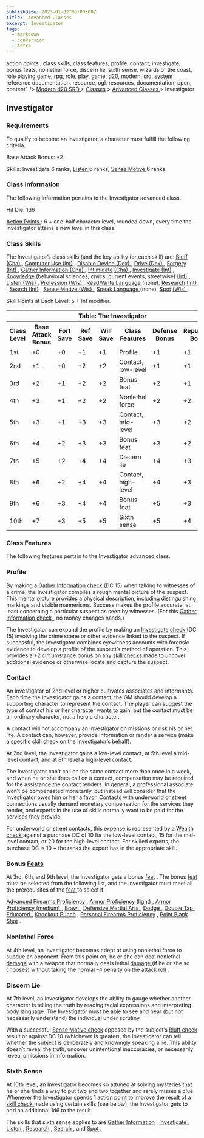 ```yaml
---
publishDate: 2023-01-02T00:00:00Z
title:  Advanced Classes 
excerpt: Investigator
tags:
  - markdown
  - conversion
  - Astro
---
```


action points , class skills, class features, profile, contact, investigate,
bonus feats, nonlethal force, discern lie, sixth sense, wizards of the coast,
role playing game, rpg, role, play, game, d20, modern, srd, system reference
documentation, resource, ogl, resources, documentation, open, content" /> [ Modern d20 SRD ](/#modernD20) > [ Classes](modern-d20-srd-classes-index) > [ Advanced Classes ](modern-d20-srd-classes-advanced-index) > Investigator

##  Investigator

###  Requirements

To qualify to become an Investigator, a character must fulfill the following
criteria.

Base Attack Bonus: +2.

Skills: Investigate 6 ranks, [ Listen ](modern-d20-srd-skills-listen) 6 ranks,
[ Sense Motive ](modern-d20-srd-skills-sense-motive) 6 ranks.

###  Class Information

The following information pertains to the Investigator advanced class.

Hit Die: 1d6

[ Action Points ](modern-d20-srd-basics-action-points) : 6 + one-half
character level, rounded down, every time the Investigator attains a new level
in this class.

###  Class Skills

The Investigator’s class skills (and the key ability for each skill) are: [Bluff ](modern-d20-srd-skills-bluff) [ (Cha) ](modern-d20-srd-basics-ability-scores) , [ Computer Use ](modern-d20-srd-skills-computer-use) [ (Int)](modern-d20-srd-basics-ability-scores) , [ Disable Device ](modern-d20-srd-skills-disable-device) [ (Dex) ](modern-d20-srd-basics-ability-scores) , [Drive ](modern-d20-srd-skills-drive) [ (Dex) ](modern-d20-srd-basics-ability-scores) , [ Forgery ](modern-d20-srd-skills-forgery) [ (Int) ](modern-d20-srd-basics-ability-scores) , [ Gather Information ](modern-d20-srd-skills-gather-information) [ (Cha) ](modern-d20-srd-basics-ability-scores) , [ Intimidate](modern-d20-srd-skills-intimidate) [ (Cha) ](modern-d20-srd-basics-ability-scores) , [ Investigate ](modern-d20-srd-skills-investigate) [ (Int)](modern-d20-srd-basics-ability-scores) , [ Knowledge ](modern-d20-srd-skills-knowledge) (behavioral sciences, civics, current events, streetwise) [ (Int)](modern-d20-srd-basics-ability-scores) , [ Listen ](modern-d20-srd-skills-listen) [ (Wis) ](modern-d20-srd-basics-ability-scores) , [ Profession](modern-d20-srd-skills-profession) [ (Wis) ](modern-d20-srd-basics-ability-scores) , [ Read/Write Language ](modern-d20-srd-skills-read-write-language)
(none), [ Research ](modern-d20-srd-skills-research) [ (Int) ](modern-d20-srd-basics-ability-scores) , [ Search ](modern-d20-srd-skills-search) [ (Int)](modern-d20-srd-basics-ability-scores) , [ Sense Motive ](modern-d20-srd-skills-sense-motive) [ (Wis) ](modern-d20-srd-basics-ability-scores) , [ Speak Language ](modern-d20-srd-skills-speak-language) (none), [ Spot](modern-d20-srd-skills-spot) [ (Wis) ](modern-d20-srd-basics-ability-scores)
.

Skill Points at Each Level: 5 + Int modifier.


<table> <th colspan="8"> Table: The Investigator </th> <tr> <th> Class Level </th> <th> Base Attack Bonus </th> <th> Fort Save </th> <th> Ref Save </th> <th> Will Save </th> <th> Class Features </th> <th> Defense Bonus </th> <th> Reputation Bonus </th> </tr> <tr> <td> 1st </td> <td> +0 </td> <td> +0 </td> <td> +1 </td> <td> +1 </td> <td> Profile </td> <td> +1 </td> <td> +1 </td> </tr> <tr> <td> 2nd </td> <td> +1 </td> <td> +0 </td> <td> +2 </td> <td> +2 </td> <td> Contact, low-level </td> <td> +1 </td> <td> +1 </td> </tr> <tr> <td> 3rd </td> <td> +2 </td> <td> +1 </td> <td> +2 </td> <td> +2 </td> <td> Bonus feat </td> <td> +2 </td> <td> +1 </td> </tr> <tr> <td> 4th </td> <td> +3 </td> <td> +1 </td> <td> +2 </td> <td> +2 </td> <td> Nonlethal force </td> <td> +2 </td> <td> +2 </td> </tr> <tr> <td> 5th </td> <td> +3 </td> <td> +1 </td> <td> +3 </td> <td> +3 </td> <td> Contact, mid-level </td> <td> +3 </td> <td> +2 </td> </tr> <tr> <td> 6th </td> <td> +4 </td> <td> +2 </td> <td> +3 </td> <td> +3 </td> <td> Bonus feat </td> <td> +3 </td> <td> +2 </td> </tr> <tr> <td> 7th </td> <td> +5 </td> <td> +2 </td> <td> +4 </td> <td> +4 </td> <td> Discern lie </td> <td> +4 </td> <td> +3 </td> </tr> <tr> <td> 8th </td> <td> +6 </td> <td> +2 </td> <td> +4 </td> <td> +4 </td> <td> Contact, high-level </td> <td> +4 </td> <td> +3 </td> </tr> <tr> <td> 9th </td> <td> +6 </td> <td> +3 </td> <td> +4 </td> <td> +4 </td> <td> Bonus feat </td> <td> +5 </td> <td> +3 </td> </tr> <tr> <td> 10th </td> <td> +7 </td> <td> +3 </td> <td> +5 </td> <td> +5 </td> <td> Sixth sense </td> <td> +5 </td> <td> +4 </td> </tr> </table>


###  Class Features

The following features pertain to the Investigator advanced class.

###  Profile

By making a [ Gather Information ](modern-d20-srd-skills-gather-information) [check ](modern-d20-srd-skills-skill-basics-php#skill-check-index) (DC 15) when
talking to witnesses of a crime, the Investigator compiles a rough mental
picture of the suspect. This mental picture provides a physical description,
including distinguishing markings and visible mannerisms. Success makes the
profile accurate, at least concerning a particular suspect as seen by
witnesses. (For this [ Gather Information ](modern-d20-srd-skills-gather-information) [ check ](modern-d20-srd-skills-skill-basics-php#skill-check-index) , no money changes hands.)

The Investigator can expand the profile by making an [ Investigate](modern-d20-srd-skills-investigate) [ check ](modern-d20-srd-skills-skill-basics-php#skill-check-index) (DC 15) involving the crime scene or other
evidence linked to the suspect. If successful, the Investigator combines
eyewitness accounts with forensic evidence to develop a profile of the
suspect’s method of operation. This provides a +2 circumstance bonus on any [skill checks ](modern-d20-srd-skills-skill-basics-php#skill-check-index) made
to uncover additional evidence or otherwise locate and capture the suspect.

###  Contact

An Investigator of 2nd level or higher cultivates associates and informants.
Each time the Investigator gains a contact, the GM should develop a supporting
character to represent the contact. The player can suggest the type of contact
his or her character wants to gain, but the contact must be an ordinary
character, not a heroic character.

A contact will not accompany an Investigator on missions or risk his or her
life. A contact can, however, provide information or render a service (make a
specific [ skill check ](modern-d20-srd-skills-skill-basics-php#skill-check-index) on the Investigator’s behalf).

At 2nd level, the Investigator gains a low-level contact, at 5th level a mid-
level contact, and at 8th level a high-level contact.

The Investigator can’t call on the same contact more than once in a week, and
when he or she does call on a contact, compensation may be required for the
assistance the contact renders. In general, a professional associate won’t be
compensated monetarily, but instead will consider that the Investigator owes
him or her a favor. Contacts with underworld or street connections usually
demand monetary compensation for the services they render, and experts in the
use of skills normally want to be paid for the services they provide.

For underworld or street contacts, this expense is represented by a [ Wealth check ](modern-d20-srd-wealth-wealth-check) against a purchase DC of 10 for
the low-level contact, 15 for the mid-level contact, or 20 for the high-level
contact. For skilled experts, the purchase DC is 10 + the ranks the expert has
in the appropriate skill.

###  Bonus [ Feats ](modern-d20-srd-feats-index)

At 3rd, 6th, and 9th level, the Investigator gets a bonus [ feat](modern-d20-srd-feats-index) . The bonus [ feat ](modern-d20-srd-feats-index)
must be selected from the following list, and the Investigator must meet all
the prerequisites of the [ feat ](modern-d20-srd-feats-index) to select it.

[ Advanced Firearms Proficiency ](modern-d20-srd-feats-advanced-firearms-proficiency) , [ Armor Proficiency (light) ](modern-d20-srd-feats-armor-proficiency-light) , [ Armor Proficiency (medium) ](modern-d20-srd-feats-armor-proficiency-medium) , [ Brawl ](modern-d20-srd-feats-brawl) , [Defensive Martial Arts ](modern-d20-srd-feats-defensive-martial-arts) , [Dodge ](modern-d20-srd-feats-dodge) , [ Double Tap ](modern-d20-srd-feats-double-tap) , [ Educated ](modern-d20-srd-feats-educated) , [ Knockout Punch](modern-d20-srd-feats-knockout-punch) , [ Personal Firearms Proficiency](modern-d20-srd-feats-personal-firearms-proficiency) , [ Point Blank Shot](modern-d20-srd-feats-point-blank-shot) .

###  Nonlethal Force

At 4th level, an Investigator becomes adept at using nonlethal force to subdue
an opponent. From this point on, he or she can deal nonlethal [ damage](modern-d20-srd-combat-damage) with a weapon that normally deals lethal [damage ](modern-d20-srd-combat-damage) (if he or she so chooses) without
taking the normal –4 penalty on the [ attack roll ](modern-d20-srd-combat-attack-roll) .

###  Discern Lie

At 7th level, an Investigator develops the ability to gauge whether another
character is telling the truth by reading facial expressions and interpreting
body language. The Investigator must be able to see and hear (but not
necessarily understand) the individual under scrutiny.

With a successful [ Sense Motive ](modern-d20-srd-skills-sense-motive) [ check](modern-d20-srd-skills-skill-basics-php#skill-check-index) opposed by the
subject’s [ Bluff ](modern-d20-srd-skills-bluff) [ check ](modern-d20-srd-skills-skill-basics-php#skill-check-index) result or against DC 10 (whichever
is greater), the Investigator can tell whether the subject is deliberately and
knowingly speaking a lie. This ability doesn’t reveal the truth, uncover
unintentional inaccuracies, or necessarily reveal omissions in information.

###  Sixth Sense

At 10th level, an Investigator becomes so attuned at solving mysteries that he
or she finds a way to put two and two together and rarely misses a clue.
Whenever the Investigator spends 1 [ action point ](modern-d20-srd-basics-action-points) to improve the result of a [ skill check ](modern-d20-srd-skills-skill-basics-php#skill-check-index) made using certain skills (see
below), the Investigator gets to add an additional 1d6 to the result.

The skills that sixth sense applies to are [ Gather Information](modern-d20-srd-skills-gather-information) , [ Investigate ](modern-d20-srd-skills-investigate) , [ Listen ](modern-d20-srd-skills-listen) , [ Research](modern-d20-srd-skills-research) , [ Search ](modern-d20-srd-skills-search) ,
and [ Spot ](modern-d20-srd-skills-spot) .

